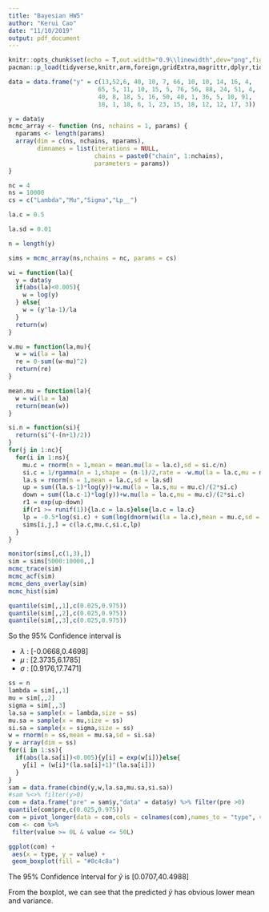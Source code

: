 ```yaml
---
title: "Bayesian HW5"
author: "Kerui Cao"
date: "11/10/2019"
output: pdf_document
---
```

```r
knitr::opts_chunk$set(echo = T,out.width="0.9\\linewidth",dev="png",fig.align  = 'center',warning = F,message = F,dpi = 500)
pacman::p_load(tidyverse,knitr,arm,foreign,gridExtra,magrittr,dplyr,tidyr,rstan,bayesplot)
```


```r
data = data.frame("y" = c(13,52,6, 40, 10, 7, 66, 10, 10, 14, 16, 4,
                         65, 5, 11, 10, 15, 5, 76, 56, 88, 24, 51, 4,
                         40, 8, 18, 5, 16, 50, 40, 1, 36, 5, 10, 91,
                         18, 1, 18, 6, 1, 23, 15, 18, 12, 12, 17, 3))
```

```r
y = data$y
mcmc_array <- function (ns, nchains = 1, params) {
  nparams <- length(params)
  array(dim = c(ns, nchains, nparams),
        dimnames = list(iterations = NULL,
                        chains = paste0("chain", 1:nchains),
                        parameters = params))
}

nc = 4
ns = 10000
cs = c("Lambda","Mu","Sigma","Lp__")

la.c = 0.5

la.sd = 0.01

n = length(y)

sims = mcmc_array(ns,nchains = nc, params = cs)

wi = function(la){
  y = data$y
  if(abs(la)<0.005){
    w = log(y)
  } else{
    w = (y^la-1)/la
  }
  return(w)
}

w.mu = function(la,mu){
  w = wi(la = la)
  re = 0-sum((w-mu)^2)
  return(re)
}

mean.mu = function(la){
  w = wi(la = la)
  return(mean(w))
}

si.n = function(si){
  return(si^(-(n+1)/2))
}
for(j in 1:nc){
  for(i in 1:ns){
    mu.c = rnorm(n = 1,mean = mean.mu(la = la.c),sd = si.c/n)
    si.c = 1/rgamma(n = 1,shape = (n-1)/2,rate = -w.mu(la = la.c,mu = mu.c)/2)
    la.s = rnorm(n = 1,mean = la.c,sd = la.sd)
    up = sum((la.s-1)*log(y))+w.mu(la = la.s,mu = mu.c)/(2*si.c)
    down = sum((la.c-1)*log(y))+w.mu(la = la.c,mu = mu.c)/(2*si.c)
    r1 = exp(up-down)
    if(r1 >= runif(1)){la.c = la.s}else{la.c = la.c}
    lp = -0.5*log(si.c) + sum(log(dnorm(wi(la = la.c),mean = mu.c,sd = si.c))) + sum((la.c-1)*log(y))
    sims[i,j,] = c(la.c,mu.c,si.c,lp)
  }
}
```

```r
monitor(sims[,c(1,3),])
sim = sims[5000:10000,,]
mcmc_trace(sim)
mcmc_acf(sim)
mcmc_dens_overlay(sim)
mcmc_hist(sim)
```
```r
quantile(sim[,,1],c(0.025,0.975))
quantile(sim[,,2],c(0.025,0.975))
quantile(sim[,,3],c(0.025,0.975))
```

\qquad So the 95% Confidence interval is

+ $\lambda$ : [-0.0668,0.4698]
+ $\mu$ : [2.3735,6.1785]
+ $\sigma$ : [0.9176,17.7471]

```r
ss = n
lambda = sim[,,1]
mu = sim[,,2]
sigma = sim[,,3]
la.sa = sample(x = lambda,size = ss)
mu.sa = sample(x = mu,size = ss)
si.sa = sample(x = sigma,size = ss)
w = rnorm(n = ss,mean = mu.sa,sd = si.sa)
y = array(dim = ss)
for(i in 1:ss){
  if(abs(la.sa[i])<0.005){y[i] = exp(w[i])}else{
    y[i] = (w[i]*(la.sa[i]+1)^(la.sa[i]))
  }
}
sam = data.frame(cbind(y,w,la.sa,mu.sa,si.sa))
#sam %<>% filter(y>0)
com = data.frame("pre" = sam$y,"data" = data$y) %>% filter(pre >0)
quantile(com$pre,c(0.025,0.975))
com = pivot_longer(data = com,cols = colnames(com),names_to = "type", values_to = "value")
com <- com %>%
 filter(value >= 0L & value <= 50L)

ggplot(com) +
 aes(x = type, y = value) +
 geom_boxplot(fill = "#0c4c8a") 
```

\qquad The 95% Confidence Interval for $\tilde{y}$ is [0.0707,40.4988]

\qquad From the boxplot, we can see that the predicted $\tilde{y}$ has obvious lower mean and variance.  